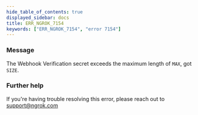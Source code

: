 ```yaml
---
hide_table_of_contents: true
displayed_sidebar: docs
title: ERR_NGROK_7154
keywords: ["ERR_NGROK_7154", "error 7154"]
---
```


### Message

The Webhook Verification secret exceeds the maximum length of `MAX`, got `SIZE`.

### Further help

If you're having trouble resolving this error, please reach out to [support@ngrok.com](mailto:support@ngrok.com?subject=Help%20with%20ERR_NGROK_7154)
